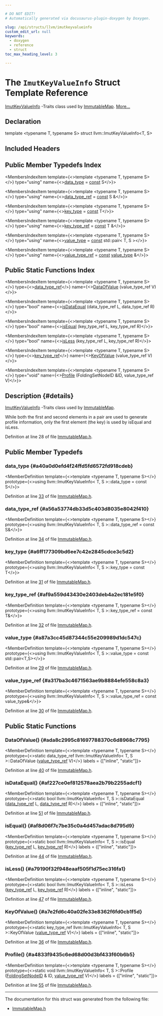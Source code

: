 ```yaml
---

# DO NOT EDIT!
# Automatically generated via docusaurus-plugin-doxygen by Doxygen.

slug: /api/structs/llvm/imutkeyvalueinfo
custom_edit_url: null
keywords:
  - doxygen
  - reference
  - struct
toc_max_heading_level: 3

---
```





# The `ImutKeyValueInfo` Struct Template Reference

<DoxygenPage pluginConfig={pluginConfig}>

<a href="/docs/api/structs/llvm/imutkeyvalueinfo">ImutKeyValueInfo</a> -Traits class used by <a href="/docs/api/classes/llvm/immutablemap">ImmutableMap</a>. <a href="#details">More...</a>

## Declaration

<CodeBlock>template &lt;typename T, typename S&gt;
struct llvm::ImutKeyValueInfo&lt;T, S&gt;</CodeBlock>

## Included Headers

<IncludesList>
<IncludesListItem
  filePath="llvm/ADT/ImmutableMap.h"
  permalink="/docs/api/files/include/include/llvm/include/llvm/adt/immutablemap-h"
  isLocal="true" />
</IncludesList>

## Public Member Typedefs Index

<MembersIndex>

<MembersIndexItem
  template={<>template &lt;typename T, typename S&gt;</>}
  type="using"
  name={<><a href="#a40a0d0efd4f24ffd5fd6572fd918cdeb">data&#95;type</a> = <a href="/docs/api/files/lib/lib/target/lib/target/aarch64/aarch64promoteconstant-cpp/#a90f8350fecae261c25be85d38b451bff">const</a> S</>}>
</MembersIndexItem>

<MembersIndexItem
  template={<>template &lt;typename T, typename S&gt;</>}
  type="using"
  name={<><a href="#a56a53774db33d5c403d8035e8042f410">data&#95;type&#95;ref</a> = <a href="/docs/api/files/lib/lib/target/lib/target/aarch64/aarch64promoteconstant-cpp/#a90f8350fecae261c25be85d38b451bff">const</a> S &amp;</>}>
</MembersIndexItem>

<MembersIndexItem
  template={<>template &lt;typename T, typename S&gt;</>}
  type="using"
  name={<><a href="#a6ff177309bd6ee7c42e2845cdce3c5d2">key&#95;type</a> = <a href="/docs/api/files/lib/lib/target/lib/target/aarch64/aarch64promoteconstant-cpp/#a90f8350fecae261c25be85d38b451bff">const</a> T</>}>
</MembersIndexItem>

<MembersIndexItem
  template={<>template &lt;typename T, typename S&gt;</>}
  type="using"
  name={<><a href="#af9a559d43430e2403deb4a2ec181e5f0">key&#95;type&#95;ref</a> = <a href="/docs/api/files/lib/lib/target/lib/target/aarch64/aarch64promoteconstant-cpp/#a90f8350fecae261c25be85d38b451bff">const</a> T &amp;</>}>
</MembersIndexItem>

<MembersIndexItem
  template={<>template &lt;typename T, typename S&gt;</>}
  type="using"
  name={<><a href="#a87a3cc45d87344c55e209989d1dc547c">value&#95;type</a> = <a href="/docs/api/files/lib/lib/target/lib/target/aarch64/aarch64promoteconstant-cpp/#a90f8350fecae261c25be85d38b451bff">const</a> std::pair&lt; T, S &gt;</>}>
</MembersIndexItem>

<MembersIndexItem
  template={<>template &lt;typename T, typename S&gt;</>}
  type="using"
  name={<><a href="#a317ba3c4671563ae9b8884efe558c8a3">value&#95;type&#95;ref</a> = <a href="/docs/api/files/lib/lib/target/lib/target/aarch64/aarch64promoteconstant-cpp/#a90f8350fecae261c25be85d38b451bff">const</a> <a href="#a87a3cc45d87344c55e209989d1dc547c">value&#95;type</a> &amp;</>}>
</MembersIndexItem>

</MembersIndex>

## Public Static Functions Index

<MembersIndex>

<MembersIndexItem
  template={<>template &lt;typename T, typename S&gt;</>}
  type={<><a href="#a56a53774db33d5c403d8035e8042f410">data&#95;type&#95;ref</a></>}
  name={<><a href="#ada8c2995c81697788370c6d8968c7795">DataOfValue</a> (value&#95;type&#95;ref V)</>}>
</MembersIndexItem>

<MembersIndexItem
  template={<>template &lt;typename T, typename S&gt;</>}
  type="bool"
  name={<><a href="#af227ce0ef812578aea2b79b2255adcf1">isDataEqual</a> (data&#95;type&#95;ref L, data&#95;type&#95;ref R)</>}>
</MembersIndexItem>

<MembersIndexItem
  template={<>template &lt;typename T, typename S&gt;</>}
  type="bool"
  name={<><a href="#af8d06f7c7be35c0a4d457adac8d795d9">isEqual</a> (key&#95;type&#95;ref L, key&#95;type&#95;ref R)</>}>
</MembersIndexItem>

<MembersIndexItem
  template={<>template &lt;typename T, typename S&gt;</>}
  type="bool"
  name={<><a href="#a79190f32f948eaaf505f1d75ec316fa1">isLess</a> (key&#95;type&#95;ref L, key&#95;type&#95;ref R)</>}>
</MembersIndexItem>

<MembersIndexItem
  template={<>template &lt;typename T, typename S&gt;</>}
  type={<><a href="#af9a559d43430e2403deb4a2ec181e5f0">key&#95;type&#95;ref</a></>}
  name={<><a href="#a7e2fd6c40a02fe33e8362f6fd0cb1f5d">KeyOfValue</a> (value&#95;type&#95;ref V)</>}>
</MembersIndexItem>

<MembersIndexItem
  template={<>template &lt;typename T, typename S&gt;</>}
  type="void"
  name={<><a href="#a4833f9435c6ed68d00d3bf433f60b6b5">Profile</a> (FoldingSetNodeID &amp;ID, value&#95;type&#95;ref V)</>}>
</MembersIndexItem>

</MembersIndex>

## Description {#details}

<a href="/docs/api/structs/llvm/imutkeyvalueinfo">ImutKeyValueInfo</a> -Traits class used by <a href="/docs/api/classes/llvm/immutablemap">ImmutableMap</a>.

While both the first and second elements in a pair are used to generate profile information, only the first element (the key) is used by isEqual and isLess.

Definition at line 28 of file <a href="/docs/api/files/include/include/llvm/include/llvm/adt/immutablemap-h">ImmutableMap.h</a>.

<SectionDefinition>

## Public Member Typedefs

### data&#95;type {#a40a0d0efd4f24ffd5fd6572fd918cdeb}

<MemberDefinition
  template={<>template &lt;typename T, typename S&gt;</>}
  prototype={<>using llvm::ImutKeyValueInfo&lt; T, S &gt;::data&#95;type =  const S</>}>

Definition at line <a href="/docs/api/files/include/include/llvm/include/llvm/adt/immutablemap-h/#l00033">33</a> of file <a href="/docs/api/files/include/include/llvm/include/llvm/adt/immutablemap-h">ImmutableMap.h</a>.
</MemberDefinition>

### data&#95;type&#95;ref {#a56a53774db33d5c403d8035e8042f410}

<MemberDefinition
  template={<>template &lt;typename T, typename S&gt;</>}
  prototype={<>using llvm::ImutKeyValueInfo&lt; T, S &gt;::data&#95;type&#95;ref =  const S&amp;</>}>

Definition at line <a href="/docs/api/files/include/include/llvm/include/llvm/adt/immutablemap-h/#l00034">34</a> of file <a href="/docs/api/files/include/include/llvm/include/llvm/adt/immutablemap-h">ImmutableMap.h</a>.
</MemberDefinition>

### key&#95;type {#a6ff177309bd6ee7c42e2845cdce3c5d2}

<MemberDefinition
  template={<>template &lt;typename T, typename S&gt;</>}
  prototype={<>using llvm::ImutKeyValueInfo&lt; T, S &gt;::key&#95;type =  const T</>}>

Definition at line <a href="/docs/api/files/include/include/llvm/include/llvm/adt/immutablemap-h/#l00031">31</a> of file <a href="/docs/api/files/include/include/llvm/include/llvm/adt/immutablemap-h">ImmutableMap.h</a>.
</MemberDefinition>

### key&#95;type&#95;ref {#af9a559d43430e2403deb4a2ec181e5f0}

<MemberDefinition
  template={<>template &lt;typename T, typename S&gt;</>}
  prototype={<>using llvm::ImutKeyValueInfo&lt; T, S &gt;::key&#95;type&#95;ref =  const T&amp;</>}>

Definition at line <a href="/docs/api/files/include/include/llvm/include/llvm/adt/immutablemap-h/#l00032">32</a> of file <a href="/docs/api/files/include/include/llvm/include/llvm/adt/immutablemap-h">ImmutableMap.h</a>.
</MemberDefinition>

### value&#95;type {#a87a3cc45d87344c55e209989d1dc547c}

<MemberDefinition
  template={<>template &lt;typename T, typename S&gt;</>}
  prototype={<>using llvm::ImutKeyValueInfo&lt; T, S &gt;::value&#95;type =  const std::pair&lt;T,S&gt;</>}>

Definition at line <a href="/docs/api/files/include/include/llvm/include/llvm/adt/immutablemap-h/#l00029">29</a> of file <a href="/docs/api/files/include/include/llvm/include/llvm/adt/immutablemap-h">ImmutableMap.h</a>.
</MemberDefinition>

### value&#95;type&#95;ref {#a317ba3c4671563ae9b8884efe558c8a3}

<MemberDefinition
  template={<>template &lt;typename T, typename S&gt;</>}
  prototype={<>using llvm::ImutKeyValueInfo&lt; T, S &gt;::value&#95;type&#95;ref =  const value&#95;type&amp;</>}>

Definition at line <a href="/docs/api/files/include/include/llvm/include/llvm/adt/immutablemap-h/#l00030">30</a> of file <a href="/docs/api/files/include/include/llvm/include/llvm/adt/immutablemap-h">ImmutableMap.h</a>.
</MemberDefinition>

</SectionDefinition>

<SectionDefinition>

## Public Static Functions

### DataOfValue() {#ada8c2995c81697788370c6d8968c7795}

<MemberDefinition
  template={<>template &lt;typename T, typename S&gt;</>}
  prototype={<>static data&#95;type&#95;ref llvm::ImutKeyValueInfo&lt; T, S &gt;::DataOfValue (<a href="#a317ba3c4671563ae9b8884efe558c8a3">value&#95;type&#95;ref</a> V)</>}
  labels = {["inline", "static"]}>

Definition at line <a href="/docs/api/files/include/include/llvm/include/llvm/adt/immutablemap-h/#l00040">40</a> of file <a href="/docs/api/files/include/include/llvm/include/llvm/adt/immutablemap-h">ImmutableMap.h</a>.
</MemberDefinition>

### isDataEqual() {#af227ce0ef812578aea2b79b2255adcf1}

<MemberDefinition
  template={<>template &lt;typename T, typename S&gt;</>}
  prototype={<>static bool llvm::ImutKeyValueInfo&lt; T, S &gt;::isDataEqual (<a href="#a56a53774db33d5c403d8035e8042f410">data&#95;type&#95;ref</a> L, <a href="#a56a53774db33d5c403d8035e8042f410">data&#95;type&#95;ref</a> R)</>}
  labels = {["inline", "static"]}>

Definition at line <a href="/docs/api/files/include/include/llvm/include/llvm/adt/immutablemap-h/#l00051">51</a> of file <a href="/docs/api/files/include/include/llvm/include/llvm/adt/immutablemap-h">ImmutableMap.h</a>.
</MemberDefinition>

### isEqual() {#af8d06f7c7be35c0a4d457adac8d795d9}

<MemberDefinition
  template={<>template &lt;typename T, typename S&gt;</>}
  prototype={<>static bool llvm::ImutKeyValueInfo&lt; T, S &gt;::isEqual (<a href="#af9a559d43430e2403deb4a2ec181e5f0">key&#95;type&#95;ref</a> L, <a href="#af9a559d43430e2403deb4a2ec181e5f0">key&#95;type&#95;ref</a> R)</>}
  labels = {["inline", "static"]}>

Definition at line <a href="/docs/api/files/include/include/llvm/include/llvm/adt/immutablemap-h/#l00044">44</a> of file <a href="/docs/api/files/include/include/llvm/include/llvm/adt/immutablemap-h">ImmutableMap.h</a>.
</MemberDefinition>

### isLess() {#a79190f32f948eaaf505f1d75ec316fa1}

<MemberDefinition
  template={<>template &lt;typename T, typename S&gt;</>}
  prototype={<>static bool llvm::ImutKeyValueInfo&lt; T, S &gt;::isLess (<a href="#af9a559d43430e2403deb4a2ec181e5f0">key&#95;type&#95;ref</a> L, <a href="#af9a559d43430e2403deb4a2ec181e5f0">key&#95;type&#95;ref</a> R)</>}
  labels = {["inline", "static"]}>

Definition at line <a href="/docs/api/files/include/include/llvm/include/llvm/adt/immutablemap-h/#l00047">47</a> of file <a href="/docs/api/files/include/include/llvm/include/llvm/adt/immutablemap-h">ImmutableMap.h</a>.
</MemberDefinition>

### KeyOfValue() {#a7e2fd6c40a02fe33e8362f6fd0cb1f5d}

<MemberDefinition
  template={<>template &lt;typename T, typename S&gt;</>}
  prototype={<>static key&#95;type&#95;ref llvm::ImutKeyValueInfo&lt; T, S &gt;::KeyOfValue (<a href="#a317ba3c4671563ae9b8884efe558c8a3">value&#95;type&#95;ref</a> V)</>}
  labels = {["inline", "static"]}>

Definition at line <a href="/docs/api/files/include/include/llvm/include/llvm/adt/immutablemap-h/#l00036">36</a> of file <a href="/docs/api/files/include/include/llvm/include/llvm/adt/immutablemap-h">ImmutableMap.h</a>.
</MemberDefinition>

### Profile() {#a4833f9435c6ed68d00d3bf433f60b6b5}

<MemberDefinition
  template={<>template &lt;typename T, typename S&gt;</>}
  prototype={<>static void llvm::ImutKeyValueInfo&lt; T, S &gt;::Profile (<a href="/docs/api/classes/llvm/foldingsetnodeid">FoldingSetNodeID</a> &amp; ID, <a href="#a317ba3c4671563ae9b8884efe558c8a3">value&#95;type&#95;ref</a> V)</>}
  labels = {["inline", "static"]}>

Definition at line <a href="/docs/api/files/include/include/llvm/include/llvm/adt/immutablemap-h/#l00055">55</a> of file <a href="/docs/api/files/include/include/llvm/include/llvm/adt/immutablemap-h">ImmutableMap.h</a>.
</MemberDefinition>

</SectionDefinition>

<hr/>

The documentation for this struct was generated from the following file:

<ul>
<li><a href="/docs/api/files/include/include/llvm/include/llvm/adt/immutablemap-h">ImmutableMap.h</a></li>
</ul>

</DoxygenPage>

